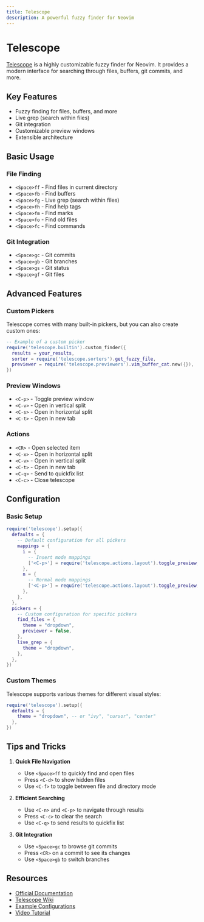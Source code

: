 ```yaml
---
title: Telescope
description: A powerful fuzzy finder for Neovim
---
```


# Telescope

[Telescope](https://github.com/nvim-telescope/telescope.nvim) is a highly customizable fuzzy finder for Neovim. It provides a modern interface for searching through files, buffers, git commits, and more.

## Key Features

- Fuzzy finding for files, buffers, and more
- Live grep (search within files)
- Git integration
- Customizable preview windows
- Extensible architecture

## Basic Usage

### File Finding

- `<Space>ff` - Find files in current directory
- `<Space>fb` - Find buffers
- `<Space>fg` - Live grep (search within files)
- `<Space>fh` - Find help tags
- `<Space>fm` - Find marks
- `<Space>fo` - Find old files
- `<Space>fc` - Find commands

### Git Integration

- `<Space>gc` - Git commits
- `<Space>gb` - Git branches
- `<Space>gs` - Git status
- `<Space>gf` - Git files

## Advanced Features

### Custom Pickers

Telescope comes with many built-in pickers, but you can also create custom ones:

```lua
-- Example of a custom picker
require('telescope.builtin').custom_finder({
  results = your_results,
  sorter = require('telescope.sorters').get_fuzzy_file,
  previewer = require('telescope.previewers').vim_buffer_cat.new({}),
})
```

### Preview Windows

- `<C-p>` - Toggle preview window
- `<C-v>` - Open in vertical split
- `<C-s>` - Open in horizontal split
- `<C-t>` - Open in new tab

### Actions

- `<CR>` - Open selected item
- `<C-x>` - Open in horizontal split
- `<C-v>` - Open in vertical split
- `<C-t>` - Open in new tab
- `<C-q>` - Send to quickfix list
- `<C-c>` - Close telescope

## Configuration

### Basic Setup

```lua
require('telescope').setup({
  defaults = {
    -- Default configuration for all pickers
    mappings = {
      i = {
        -- Insert mode mappings
        ['<C-p>'] = require('telescope.actions.layout').toggle_preview,
      },
      n = {
        -- Normal mode mappings
        ['<C-p>'] = require('telescope.actions.layout').toggle_preview,
      },
    },
  },
  pickers = {
    -- Custom configuration for specific pickers
    find_files = {
      theme = "dropdown",
      previewer = false,
    },
    live_grep = {
      theme = "dropdown",
    },
  },
})
```

### Custom Themes

Telescope supports various themes for different visual styles:

```lua
require('telescope').setup({
  defaults = {
    theme = "dropdown", -- or "ivy", "cursor", "center"
  },
})
```

## Tips and Tricks

1. **Quick File Navigation**

   - Use `<Space>ff` to quickly find and open files
   - Press `<C-d>` to show hidden files
   - Use `<C-f>` to toggle between file and directory mode

2. **Efficient Searching**

   - Use `<C-n>` and `<C-p>` to navigate through results
   - Press `<C-c>` to clear the search
   - Use `<C-q>` to send results to quickfix list

3. **Git Integration**
   - Use `<Space>gc` to browse git commits
   - Press `<CR>` on a commit to see its changes
   - Use `<Space>gb` to switch branches

## Resources

- [Official Documentation](https://github.com/nvim-telescope/telescope.nvim)
- [Telescope Wiki](https://github.com/nvim-telescope/telescope.nvim/wiki)
- [Example Configurations](https://github.com/nvim-telescope/telescope.nvim/wiki/Example-Configurations)
- [Video Tutorial](https://www.youtube.com/watch?v=NW4K3t1Vyq0)
